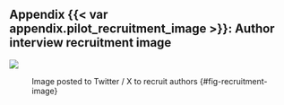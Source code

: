 ## Appendix {{< var appendix.pilot_recruitment_image >}}: Author interview recruitment image {.appendix #app-pilot-recruitment-image .unnumbered}

![](assets/TwitterImage.png)

: Image posted to Twitter / X to recruit authors {#fig-recruitment-image}